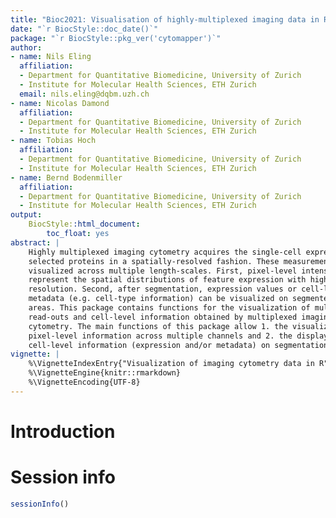 ```yaml
---
title: "Bioc2021: Visualisation of highly-multiplexed imaging data in R"
date: "`r BiocStyle::doc_date()`"
package: "`r BiocStyle::pkg_ver('cytomapper')`"
author:
- name: Nils Eling
  affiliation: 
  - Department for Quantitative Biomedicine, University of Zurich
  - Institute for Molecular Health Sciences, ETH Zurich
  email: nils.eling@dqbm.uzh.ch
- name: Nicolas Damond
  affiliation: 
  - Department for Quantitative Biomedicine, University of Zurich
  - Institute for Molecular Health Sciences, ETH Zurich
- name: Tobias Hoch
  affiliation: 
  - Department for Quantitative Biomedicine, University of Zurich
  - Institute for Molecular Health Sciences, ETH Zurich
- name: Bernd Bodenmiller
  affiliation: 
  - Department for Quantitative Biomedicine, University of Zurich
  - Institute for Molecular Health Sciences, ETH Zurich
output:
    BiocStyle::html_document:
        toc_float: yes
abstract: |
    Highly multiplexed imaging cytometry acquires the single-cell expression of
    selected proteins in a spatially-resolved fashion. These measurements can be
    visualized across multiple length-scales. First, pixel-level intensities
    represent the spatial distributions of feature expression with highest
    resolution. Second, after segmentation, expression values or cell-level
    metadata (e.g. cell-type information) can be visualized on segmented cell
    areas. This package contains functions for the visualization of multiplexed
    read-outs and cell-level information obtained by multiplexed imaging
    cytometry. The main functions of this package allow 1. the visualization of
    pixel-level information across multiple channels and 2. the display of
    cell-level information (expression and/or metadata) on segmentation masks.
vignette: |
    %\VignetteIndexEntry{"Visualization of imaging cytometry data in R"}
    %\VignetteEngine{knitr::rmarkdown}
    %\VignetteEncoding{UTF-8}
---
```


# Introduction




# Session info {.unnumbered}

```r
sessionInfo()
```
